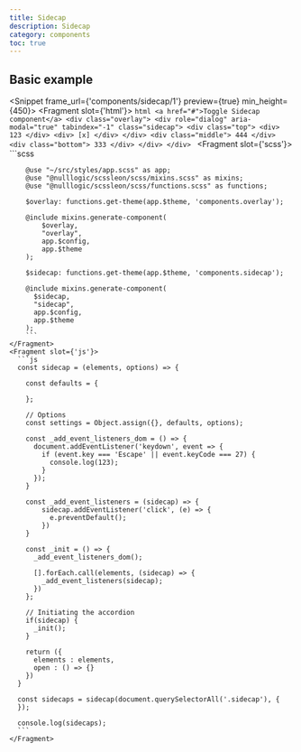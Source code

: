 ```yaml
---
title: Sidecap
description: Sidecap
category: components
toc: true
---
```


## Basic example

<Snippet frame_url={'components/sidecap/1'} preview={true} min_height={450}>
    <Fragment slot={'html'}>
        ```html
        <a href="#">Toggle Sidecap component</a>
        <div class="overlay">
          <div role="dialog" aria-modal="true" tabindex="-1" class="sidecap">
              <div class="top">
                <div>
                  123
                </div>
                <div>
                  [x]
                </div>
              </div>
              <div class="middle">
                444
              </div>
              <div class="bottom">
                333
              </div>
          </div>
        </div>
        ```
    </Fragment>
    <Fragment slot={'scss'}>
        ```scss

        @use "~/src/styles/app.scss" as app;
        @use "@nulllogic/scssleon/scss/mixins.scss" as mixins;
        @use "@nulllogic/scssleon/scss/functions.scss" as functions;

        $overlay: functions.get-theme(app.$theme, 'components.overlay');

        @include mixins.generate-component(
            $overlay,
            "overlay",
            app.$config,
            app.$theme
        );

        $sidecap: functions.get-theme(app.$theme, 'components.sidecap');

        @include mixins.generate-component(
          $sidecap,
          "sidecap",
          app.$config,
          app.$theme
        );
        ```
    </Fragment>
    <Fragment slot={'js'}>
      ```js
      const sidecap = (elements, options) => {

        const defaults = {

        };

        // Options
        const settings = Object.assign({}, defaults, options);

        const _add_event_listeners_dom = () => {
          document.addEventListener('keydown', event => {
            if (event.key === 'Escape' || event.keyCode === 27) {
              console.log(123);
            }
          });
        }

        const _add_event_listeners = (sidecap) => {
            sidecap.addEventListener('click', (e) => {
              e.preventDefault();
            })
        }

        const _init = () => {
          _add_event_listeners_dom();

          [].forEach.call(elements, (sidecap) => {
            _add_event_listeners(sidecap);
          })
        };

        // Initiating the accordion
        if(sidecap) {
          _init();
        }

        return ({
          elements : elements,
          open : () => {}
        })
      }

      const sidecaps = sidecap(document.querySelectorAll('.sidecap'), {
      });

      console.log(sidecaps);
      ```
    </Fragment>
</Snippet>